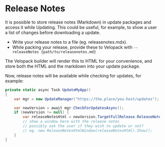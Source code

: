 # Release Notes
<AppliesTo all />
It is possible to store release notes (Markdown) in update packages and access it while Updating. This could be useful, for example, to show a user a list of changes before downloading a update.

- Write your release notes to a file (eg. releasenotes.mdx).
- While packing your release, provide these to Velopack with `--releaseNotes {path/to/releasenotes.md}`

The Velopack builder will render this to HTML for your convenience, and store both the HTML and the markdown into your update package.

Now, release notes will be available while checking for updates, for example:

```cs
private static async Task UpdateMyApp()
{
    var mgr = new UpdateManager("https://the.place/you-host/updates");

    var newVersion = await mgr.CheckForUpdatesAsync();
    if (newVersion != null) {
        var releaseNotesHtml = newVersion.TargetFullRelease.ReleaseNotesHtml;
        // show a window here with the release notes
        // possibly ask the user if they wish to update or not?
        // eg. new ReleaseNotesHtmlWindow(releaseNotesHtml).Show();
    }
}
```